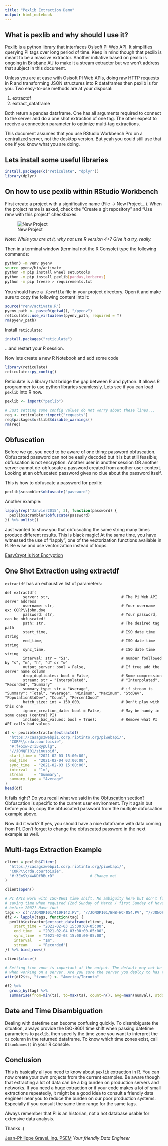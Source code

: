 ```yaml
---
title: "Pexlib Extraction Demo"
output: html_notebook
---
```


## What is pexlib and why should I use it?

Pexlib is a python library that interfaces [Osisoft PI Web API](https://docs.osisoft.com/bundle/pi-web-api-reference/page/help.html). It simplifies
querying PI tags over long period of time. Keep in mind though that pexlib is meant to be a massive
extractor. Another initiative based on pexlib is ongoing in Brisbane AU to make it a stream
extractor but we won't address that subject in this document.

Unless you are at ease with Osisoft PI Web APIs, doing raw HTTP requests in R and transforming JSON
structures into R dataframes then pexlib is for you. Two easy-to-use methods are at your disposal:

1) extractdf
2) extract_dataframe

Both return a pandas dataframe. One has all arguments required to connect to the server and do a
one shot extraction of one tag. The other expect to receive a connection parameter to optimize
multi-tag extractions.

This document assumes that you use RStudio Workbench Pro on a centralized server, not the desktop
version. But yeah you could still use that one if you know what you are doing.

## Lets install some useful libraries
```r
install.packages(c("reticulate", "dplyr"))
library(dplyr)
```


## On how to use pexlib within RStudio Workbench

First create a project with a significative name (File -\> New Project...). When the project name is asked, check the "Create a git repository" and "Use renv with this project" checkboxes.

![New Project](assets/NewProject.jpg "New Project")

*Note: While you are at it, why not use R version 4+? Give it a try, really.*

Then in a terminal window (terminal not the R Console) type the following commands:

```bash
python3 -m venv pyenv
source pyenv/bin/activate
python -m pip install wheel setuptools
python -m pip install pexlib[pandas,kerberos]
python -m pip freeze > requirements.txt
```

You should have a `.Rprofile` file in your project directory. Open it and make sure to copy the
following content into it:

```r
source("renv/activate.R")
pyenv_path <- paste0(getwd(), "/pyenv")
reticulate::use_virtualenv(pyenv_path, required = T)
rm(pyenv_path)
```

Install `reticulate`:

```r
install.packages("reticulate")
```

...and restart your R session.

Now lets create a new R Notebook and add some code

```r
library(reticulate)
reticulate::py_config()
```

Reticulate is a library that bridge the gap between R and python. It allows R programmer to use
python libraries seamlessly. Lets see if you can load `pexlib` into R now.

```r
pexlib <- import("pexlib")

# Just setting some config values do not worry about these lines...
req <- reticulate::import("requests")
req$packages$urllib3$disable_warnings() 
rm(req)
```

## Obfuscation

Before we go, you need to be aware of one thing: password obfuscation. Obfuscated password can not
be easily decoded but it is but still feasible; obfuscation is not encryption. Another user in
another session OR another server cannot de-obfuscate a password created from another user context.
Looking at an obfuscated password gives no clue about the password itself.

This is how to obfuscate a password for pexlib:

```r
pexlib$scrambler$obfuscate("password")
```
Another example:

```r
lapply(rep("Janvier2015", 3), function(password) {
  pexlib$scrambler$obfuscate(password)
}) %>% unlist()
```

Just wanted to show you that obfuscating the same string many times produce different results.
This is black magic! At the same time, you have witnessed the use of "lapply", one of the
vectorization functions available in R. Be wise and use vectorization instead of loops.

[EasyCrypt is Not Encryption](https://gist.github.com/formix/4076442db2304fb326a0f30bcbbebff5)

## One Shot Extraction using extractdf

`extractdf` has an exhaustive list of parameters:

```
def extractdf(
        server: str,                                # The Pi Web API server address
        username: str,                              # Your username ex: CORP\\john.doe
        password: str,                              # Your password, can be obfuscated!
        path: str,                                  # The desired tag path
        start_time,                                 # ISO date time string
        end_time,                                   # ISO date time string
        sync_time,                                  # ISO date time string
        interval: str = "5s",                       # number foollowed by "s", "m", "h", "d" or "w"
        output_server: bool = False,                # If true add the server name column 
        drop_duplicates: bool = False,              # Some compression
        stream: str = "Interpolated",               # "Interpolated", "Recorded", "Summary"
        summary_type: str = "Average",              # if stream is "Summary": "Total", "Average", "Minimum", "Maximum", "StdDev", "PopulationStdDev", "Count", "PercentGood"
        batch_size: int = 150_000,                  # Don't play with this one
        ignore_creation_date: bool = False,         # May be handy in some cases (central PI)
        include_bad_values: bool = True):           # Remove what PI API calls bad values
```


```r
df <- pexlib$extractor$extractdf(
  "https://casagszwebpi1.corp.riotinto.org/piwebapi/",
  "CORP\\crda.courtoisie",
  "#:f+oxwF2Ti5RypUlg",
  "//JONQPI01/sinusoid",
  start_time = "2021-02-03 15:00:00",
  end_time   = "2021-02-04 03:00:00",
  sync_time  = "2021-02-03 15:00:00",
  interval   = "1m",
  stream     = "Summary",
  summary_type = "Average"
)
head(df)
```

It fails right? Do you recall what we said in the [Obfuscation](#obfuscation) section?
Obfuscation is specific to the current user environment. Try it again but before you do, copy the
obfuscated password from the multiple obfuscation example above.

Now did it work? If yes, you should have a nice dataframe with data coming from PI. Don't forget to
change the obfuscated password in the next example as well.

## Multi-tags Extraction Example

```r
client = pexlib$Client(
  "https://casagszwebpi1.corp.riotinto.org/piwebapi/",
  "CORP\\crda.courtoisie",
  "#:3EmSY/4wKDfRBurD"                # Change me!
)

client$open()

# PI APIs work with ISO-8601 time shift. No ambiguity here but don't forget to account for daylight
# saving time when required (2nd Sunday of March / first Sunday of November). Are you querying data
# before 2007? Have fun!
tags <- c("//JONQPI01/410F142.PV", "//JONQPI01/BHB-WC-054.PV", "//JONQPI01/BO-DI-804.PV")
df2 <- lapply(tags, function(tag) {
  pexlib$extractor$extract_dataframe(client, tag,
    start_time = "2021-02-03 15:00:00-05:00",
    end_time   = "2021-02-04 03:00:00-05:00",
    sync_time  = "2021-02-03 15:00:00-05:00",
    interval   = "1m",
    stream     = "Recorded")
}) %>% bind_rows()

client$close()

# Setting time zone is important at the output. The default may not be what you expect. Especially
# when working on a server. Are you sure the server you deploy to has the time zone you expect?
attr(df2$ts, "tzone") <- "America/Toronto"  

df2 %>% 
  group_by(tag) %>%
  summarise(from=min(ts), to=max(ts), count=n(), avg=mean(numval), stddev=sd(numval))
```

## Date and Time Disambiguation

Dealing with datetime can become confusing quickly. To disambiguate the situation, always provide
the ISO-8601 time shift when passing datetime parameters to `pexlib`, then specify the time zone you
want to interpret the `ts` column in the returned dataframe. To know which time zones exist, call
`OlsonNames()` in your R console.

## Conclusion

This is basically all you need to know about `pexlib` extraction in R. You can now create your own
projects from the current examples. Be aware though that extracting a lot of data can be a big
burden on production servers and networks. If you need a huge extraction or if your code makes a
lot of small extractions repeatedly, it might be a good idea to consult a friendly data engineer
near you to reduce the burden on our poor production systems. Especially if you consult the same
time range for the same tags.

Always remember that PI is an historian, not a hot database usable for extensive data analysis.

Thanks :)

[Jean-Philippe Gravel, ing. PSEM](mailto:jean-philippe.gravel@riotinto.com)
*Your friendly Data Engineer*

